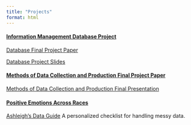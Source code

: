 ```yaml
---
title: "Projects"
format: html
---
```


#### [Information Management Database Project](https://ashfrank1.shinyapps.io/ProjectApplication){.uri}

[Database Final Project Paper](AshleighFrank_FinalProject.pdf)

[Database Project Slides](https://slides.com/ashleigh-3/databaseproject)

#### [Methods of Data Collection and Production Final Project Paper](Frank_Final_Project.pdf)

[Methods of Data Collection and Production Final Presentation](Frank_Final_Presentation.pdf)

#### [Positive Emotions Across Races](Positive_Emotions_Across_Races.pdf)

[Ashleigh’s Data Guide](https://github.com/ashfrank1/Ashleigh-s-Data-Guide) A personalized checklist for handling messy data.

